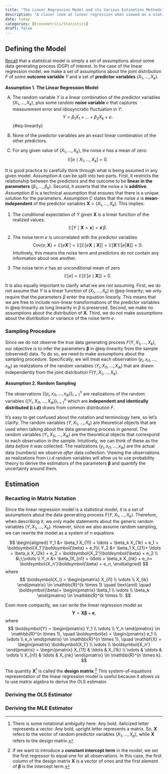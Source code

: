 ```yaml
---
title: "The Linear Regression Model and its Various Estimation Methods"
description: "A closer look at linear regression when viewed as a statistical model."
date: today
categories: [Econometrics/Statistics]
draft: false
---
```


## Defining the Model 

[Recall](statistical-modeling.qmd) that a statistical model is simply a set of assumptions about some data generating process (DGP) of interest. In the case of the linear regression model, we make a set of assumptions about the joint distribution $F$ of some **outcome variable** $Y$ and a set of **predictor variables** $(X_1, \ldots, X_k)$.

::: {.assumption-box}

**Assumption 1. The Linear Regression Model**

(A) The random variable $Y$ is a linear combination of the predictor variables $(X_1,\ldots, X_k)$, plus some random **noise variable** $e$ that captures measurement error and idiosyncratic fluctuation in $Y$:
$$
Y = \beta_1X_1 + \ldots + \beta_2X_k + e.
$${#eq-linearity}
(B) None of the predictor variables are an exact linear combination of the other predictors.

(C) For any given value of $(X_1, \ldots, X_k)$, the noise $e$ has a mean of zero: 
$$
\mathbb{E}[e \mid X_1, \ldots , X_k] = 0.
$$
:::

It is good practice to carefully think through what is being assumed in any given model. *Assumption A* can be split into two parts. First, it restricts the relationship between the predictors and the outcome to be **linear in the parameters** $(\beta_1, \ldots, \beta_k)$. Second, it asserts that the noise $e$ is **additive**.  *Assumption B* is a technical assumption that ensures that there is a unique solution for the parameters. *Assumption C* states that the noise $e$ is **mean-independent** of the predictor variables $\boldsymbol{X}=(X_1, \ldots, X_k)$. This implies:

1. The conditional expectation of $Y$ given $\boldsymbol{X}$ is a linear function of the realized values:
$$
\mathbb{E}[Y \mid \boldsymbol{X} = \boldsymbol{x}] = \boldsymbol{x}'\beta. 
$$
2. The noise term $e$ is uncorrelated with the predictor variables
$$
\text{Cov}(e, \boldsymbol{X}) = \mathbb{E}[e \boldsymbol{X}'] = \mathbb{E}\big[\mathbb{E}[e\boldsymbol{X} \mid \boldsymbol{X}]\big] = \mathbb{E}\big[\boldsymbol{X}'\mathbb{E}[e|\boldsymbol{X}]\big]=0.
$$
Intuitively, this means the noise term and predictors do not contain any information about one another.

3. The noise term $e$ has an unconditional mean of zero
$$
\mathbb{E}[e] = \mathbb{E}[\mathbb{E}[e \mid \boldsymbol{X}]] = 0.
$$

It is also equally important to clarify what we are *not* assuming. First, we do not assume that $Y$ is a linear function of $(X_1, \ldots, X_k)$ in @eq-linearity; we only require that the parameters $\beta$ enter the equation linearly. This means that we are free to include non-linear transformations of the predictor variables in @eq-linearity as long linearity in $\beta$ is preserved. Second, we make no assumptions about the distribution of $\boldsymbol{X}$. Third, we do not make assumptions about the distribution or variance of the noise term $e$.


### Sampling Procedure 

Since we do not observe the true data generating process $F(Y, X_1, \ldots, X_k)$, our objective is to infer the parameters $\boldsymbol{\beta}$ in @eq-linearity from the sample (observed) data. To do so, we need to make assumptions about the sampling procedure. Specifically, we will treat each observation $(y_i, x_{i1}, \ldots, x_{ik})$ as realizations of the random variables $(Y_i, X_{i1}, \ldots, X_{ik})$ that are drawn independently from the joint distribution $F(Y, X_1, \ldots, X_k)$.

::: {.assumption-box}

**Assumption 2. Random Sampling**

The observations $\{(y_i, x_{i1}, \ldots, x_{ik})\}^n_{i=1}$ are realizations of the random variables $\{(Y_i, X_{i1}, \ldots , X_{ik})\}_{i=1}^n$ which are **independent and identically distributed (i.i.d)** draws from common distribution $F$. 
::: 

It's easy to get confused about the notation and terminology here, so let's clarify. The random variables $(Y, X_1, \ldots, X_k)$ are theoretical objects that are used when talking about the data generating process *in general*. The random variables $(Y_i, X_{1i}, \ldots, X_{ik})$ are the theoretical objects that correspond to each observation in the sample. Intuitively, we can think of these as the data *before* it was collected. The realizations $(y_i, x_{i1}, \ldots, x_{ik})$ are the actual data (numbers) we observe *after* data collection. Viewing the observations as realizations from i.i.d random variables will allow us to use probability theory to derive the estimators of the parameters $\boldsymbol{\beta}$ and quantify the uncertainty around them.

## Estimation 

### Recasting in Matrix Notation 

Since the linear regression model is a statistical model, it is a set of assumptions about the data generating process $F(Y, X_1, \ldots, X_k)$. Therefore, when describing it, we only made statements about the generic random variables $(Y, X_1, \ldots, X_k)$. However, since we also assume random sampling, we can rewrite the model as a system of $n$ equations 

$$
\begin{aligned}
Y_1 &= \beta_1 X_{11} + \ldots + \beta_k X_{1k} + e_1 = \boldsymbol{X_1'}\boldsymbol{\beta} + e_1\\\ 
Y_2 &= \beta_1 X_{21}+ \ldots + \beta_k X_{2k} + e_2 = \boldsymbol{X_2'}\boldsymbol{\beta} + e_2 \\
&\;\;\vdots \\
Y_n &= \beta_1X_{n1} + \ldots + \beta_k X_{nk} + e_n= \boldsymbol{X_n'}\boldsymbol{\beta} + e_n,
\end{aligned}
$$
where
$$
\boldsymbol{X_i} = \begin{pmatrix} X_{i1} \\ \vdots \\ X_{ik} \end{pmatrix} \in \mathbb{R}^{k \times 1} \quad  \text{and} \quad \boldsymbol{\beta}= \begin{pmatrix} \beta_1 \\ \vdots \\ \beta_k \end{pmatrix} \in \mathbb{R}^{k \times 1}.
$$

Even more compactly, we can write the linear regression model as 
$$
\boldsymbol{Y} = \mathbf{X}\boldsymbol{\beta} + \boldsymbol{e},
$$
where 
$$
\boldsymbol{Y} = \begin{pmatrix} Y_1 \\ \vdots \\ Y_n \end{pmatrix} \in \mathbb{R}^{n \times 1}, \quad \boldsymbol{e} = \begin{pmatrix} e_1 \\ \vdots \\ e_n \end{pmatrix} \in \mathbb{R}^{n \times 1}, \quad  \mathbf{X} = \begin{pmatrix} \boldsymbol{X_1'} \\ \vdots \\ \boldsymbol{X_n'} \end{pmatrix} = \begin{pmatrix} X_{11} & \ldots & X_{1k} \\ \vdots & \ddots & \vdots \\ X_{n1} & \ldots & X_{nk} \end{pmatrix} \in \mathbb{R}^{n \times k}.
$$

The quantity $\mathbf{X}$[^1] is called the **design matrix**.[^2] This system-of-equations representation of the linear regression model is useful because it allows us to use matrix algebra to derive the OLS estimator.

### Deriving the OLS Estimator

### Deriving the MLE Estimator

[^1]: There is some notational ambiguity here. Any bold, italicized letter represents a vector. Any bold, upright letter represents a matrix. So, $\boldsymbol{X}$ refers to the vector of random predictor variables $(X_1, \ldots, X_p)$, while $\mathbf{X}$ refers to the design matrix. 
[^2]: If we want to introduce a **constant intercept term** in the model, we set the first regressor to equal one for all observations. In this case, the first column of the design matrix $\mathbf{X}$ is a vector of ones and the first element of $\boldsymbol{\beta}$ is the intercept term.
